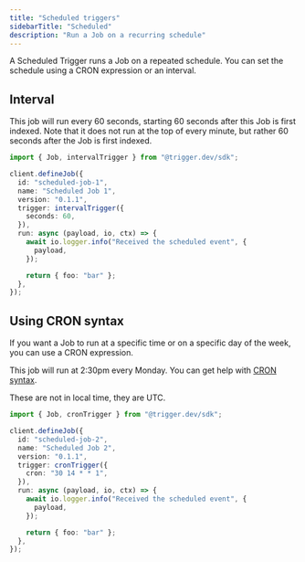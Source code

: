 ```yaml
---
title: "Scheduled triggers"
sidebarTitle: "Scheduled"
description: "Run a Job on a recurring schedule"
---
```


A Scheduled Trigger runs a Job on a repeated schedule. You can set the schedule using a CRON expression or an interval.

<Snippet file="scheduled-dev-warning.mdx" />

## Interval

This job will run every 60 seconds, starting 60 seconds after this Job is first indexed. Note that it does not run at the top of every minute, but rather 60 seconds after the Job is first indexed.

```ts
import { Job, intervalTrigger } from "@trigger.dev/sdk";

client.defineJob({
  id: "scheduled-job-1",
  name: "Scheduled Job 1",
  version: "0.1.1",
  trigger: intervalTrigger({
    seconds: 60,
  }),
  run: async (payload, io, ctx) => {
    await io.logger.info("Received the scheduled event", {
      payload,
    });

    return { foo: "bar" };
  },
});
```

## Using CRON syntax

If you want a Job to run at a specific time or on a specific day of the week, you can use a CRON expression.

This job will run at 2:30pm every Monday. You can get help with [CRON syntax](https://crontab.guru/#30_14_*_*_1).

<Note>These are not in local time, they are UTC.</Note>

```ts
import { Job, cronTrigger } from "@trigger.dev/sdk";

client.defineJob({
  id: "scheduled-job-2",
  name: "Scheduled Job 2",
  version: "0.1.1",
  trigger: cronTrigger({
    cron: "30 14 * * 1",
  }),
  run: async (payload, io, ctx) => {
    await io.logger.info("Received the scheduled event", {
      payload,
    });

    return { foo: "bar" };
  },
});
```
